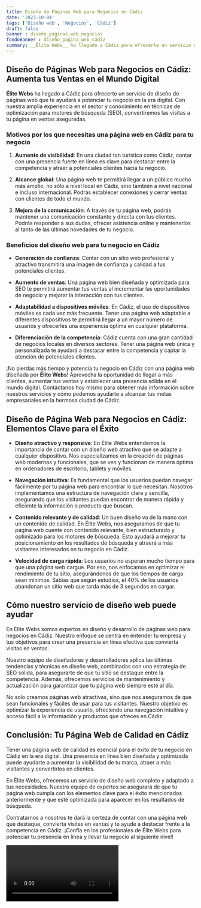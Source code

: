 ```yaml
---
title: Diseño de Páginas Web para Negocios en Cádiz
date: '2023-10-04'
tags: ['Diseño web', 'Negocios', 'Cádiz']
draft: false
banner : diseño_paginas_web_negocios
fondoBanner : diseño_pagina_web_cádiz
summary: __Élite Webs__ ha llegado a Cádiz para ofrecerte un servicio de diseño de páginas web que te ayudará a potenciar tu negocio en la era digital. Con nuestra amplia experiencia en el sector y conocimiento en técnicas de optimización para motores de búsqueda (SEO), convertiremos las visitas a tu página en ventas aseguradas.
---
```


## Diseño de Páginas Web para Negocios en Cádiz: Aumenta tus Ventas en el Mundo Digital

**__Élite Webs__** ha llegado a Cádiz para ofrecerte un servicio de diseño de páginas web que te ayudará a potenciar tu negocio en la era digital. Con nuestra amplia experiencia en el sector y conocimiento en técnicas de optimización para motores de búsqueda (SEO), convertiremos las visitas a tu página en ventas aseguradas.

### Motivos por los que necesitas una página web en Cádiz para tu negocio

1. **Aumento de visibilidad**: En una ciudad tan turística como Cádiz, contar con una presencia fuerte en línea es clave para destacar entre la competencia y atraer a potenciales clientes hacia tu negocio.

2. **Alcance global**: Una página web te permitirá llegar a un público mucho más amplio, no sólo a nivel local en Cádiz, sino también a nivel nacional e incluso internacional. Podrás establecer conexiones y cerrar ventas con clientes de todo el mundo.

3. **Mejora de la comunicación**: A través de tu página web, podrás mantener una comunicación constante y directa con tus clientes. Podrás responder a sus dudas, ofrecer asistencia online y mantenerlos al tanto de las últimas novedades de tu negocio.

### Beneficios del diseño web para tu negocio en Cádiz

- **Generación de confianza**: Contar con un sitio web profesional y atractivo transmitirá una imagen de confianza y calidad a tus potenciales clientes.

- **Aumento de ventas**: Una página web bien diseñada y optimizada para SEO te permitirá aumentar tus ventas al incrementar las oportunidades de negocio y mejorar la interacción con tus clientes.

- **Adaptabilidad a dispositivos móviles**: En Cádiz, el uso de dispositivos móviles es cada vez más frecuente. Tener una página web adaptable a diferentes dispositivos te permitirá llegar a un mayor número de usuarios y ofrecerles una experiencia óptima en cualquier plataforma.

- **Diferenciación de la competencia**: Cádiz cuenta con una gran cantidad de negocios locales en diversos sectores. Tener una página web única y personalizada te ayudará a destacar entre la competencia y captar la atención de potenciales clientes.

¡No pierdas más tiempo y potencia tu negocio en Cádiz con una página web diseñada por **__Élite Webs__**! Aprovecha la oportunidad de llegar a más clientes, aumentar tus ventas y establecer una presencia sólida en el mundo digital. Contáctanos hoy mismo para obtener más información sobre nuestros servicios y cómo podemos ayudarte a alcanzar tus metas empresariales en la hermosa ciudad de Cádiz.

<GifSeo />

<Cta />

## Diseño de Página Web para Negocios en Cádiz: Elementos Clave para el Éxito

- **Diseño atractivo y responsive**: En Élite Webs entendemos la importancia de contar con un diseño web atractivo que se adapte a cualquier dispositivo. Nos especializamos en la creación de páginas web modernas y funcionales, que se ven y funcionan de manera óptima en ordenadores de escritorio, tablets y móviles.

- **Navegación intuitiva**: Es fundamental que los usuarios puedan navegar fácilmente por tu página web para encontrar lo que necesitan. Nosotros implementamos una estructura de navegación clara y sencilla, asegurando que los visitantes puedan encontrar de manera rápida y eficiente la información o producto que buscan.

- **Contenido relevante y de calidad**: Un buen diseño va de la mano con un contenido de calidad. En Élite Webs, nos aseguramos de que tu página web cuente con contenido relevante, bien estructurado y optimizado para los motores de búsqueda. Esto ayudará a mejorar tu posicionamiento en los resultados de búsqueda y atraerá a más visitantes interesados en tu negocio en Cádiz.

- **Velocidad de carga rápida**: Los usuarios no esperan mucho tiempo para que una página web cargue. Por eso, nos enfocamos en optimizar el rendimiento de tu sitio, asegurándonos de que los tiempos de carga sean mínimos. Sabías que según estudios, el 40% de los usuarios abandonan un sitio web que tarda más de 3 segundos en cargar.

## Cómo nuestro servicio de diseño web puede ayudar

En Élite Webs somos expertos en diseño y desarrollo de páginas web para negocios en Cádiz. Nuestro enfoque se centra en entender tu empresa y tus objetivos para crear una presencia en línea efectiva que convierta visitas en ventas.

Nuestro equipo de diseñadores y desarrolladores aplica las últimas tendencias y técnicas en diseño web, combinadas con una estrategia de SEO sólida, para asegurarte de que tu sitio se destaque entre la competencia. Además, ofrecemos servicios de mantenimiento y actualización para garantizar que tu página web siempre esté al día.

No solo creamos páginas web atractivas, sino que nos aseguramos de que sean funcionales y fáciles de usar para tus visitantes. Nuestro objetivo es optimizar la experiencia de usuario, ofreciendo una navegación intuitiva y acceso fácil a la información y productos que ofreces en Cádiz.

## Conclusión: Tu Página Web de Calidad en Cádiz

Tener una página web de calidad es esencial para el éxito de tu negocio en Cádiz en la era digital. Una presencia en línea bien diseñada y optimizada puede ayudarte a aumentar la visibilidad de tu marca, atraer a más visitantes y convertirlos en clientes.

En Élite Webs, ofrecemos un servicio de diseño web completo y adaptado a tus necesidades. Nuestro equipo de expertos se asegurará de que tu página web cumpla con los elementos clave para el éxito mencionados anteriormente y que esté optimizada para aparecer en los resultados de búsqueda.

Contratarnos a nosotros te dará la certeza de contar con una página web que destaque, convierta visitas en ventas y te ayude a destacar frente a la competencia en Cádiz. ¡Confía en los profesionales de Élite Webs para potenciar tu presencia en línea y llevar tu negocio al siguiente nivel!

<Video />

<CtaBot job='Negocios' city='Cádiz'/>

<Gmaps query='Cádiz+españa+maps' />